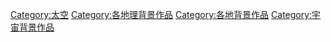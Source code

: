[[Category:太空|Category:太空]]
[[Category:各地理背景作品|Category:各地理背景作品]]
[[Category:各地背景作品|Category:各地背景作品]]
[[Category:宇宙背景作品|Category:宇宙背景作品]]